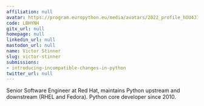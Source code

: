 ```yaml
---
affiliation: null
avatar: https://program.europython.eu/media/avatars/2022_profile_hOU4JId.jpg
code: LBHYNH
gitx_url: null
homepage: null
linkedin_url: null
mastodon_url: null
name: Victor Stinner
slug: victor-stinner
submissions:
- introducing-incompatible-changes-in-python
twitter_url: null
---
```


Senior Software Engineer at Red Hat, maintains Python upstream and downstream (RHEL and Fedora). Python core developer since 2010.
